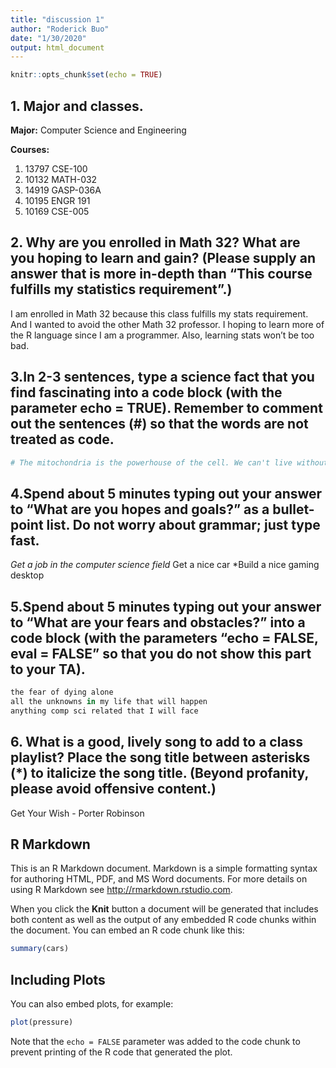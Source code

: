 ```yaml
---
title: "discussion 1"
author: "Roderick Buo"
date: "1/30/2020"
output: html_document
---
```


```r
knitr::opts_chunk$set(echo = TRUE)
```
## 1. Major and classes.

**Major:** Computer Science and Engineering

**Courses:** 

1. 13797 CSE-100
2. 10132 MATH-032
3. 14919 GASP-036A
4. 10195 ENGR 191
5. 10169 CSE-005

## 2. Why are you enrolled in Math 32? What are you hoping to learn and gain? (Please supply an answer that is more in-depth than "This course fulfills my statistics requirement".)

I am enrolled in Math 32 because this class fulfills my stats requirement. And I wanted to avoid the other Math 32 professor. I hoping to learn more of the R language since I am a programmer. Also, learning stats won't be too bad.

## 3.In 2-3 sentences, type a science fact that you find fascinating into a code block (with the parameter echo = TRUE). Remember to comment out the sentences (#) so that the words are not treated as code.

```r
# The mitochondria is the powerhouse of the cell. We can't live without it.
```

## 4.Spend about 5 minutes typing out your answer to "What are you hopes and goals?" as a bullet-point list.  Do not worry about grammar; just type fast.

*Get a job in the computer science field
*Get a nice car
*Build a nice gaming desktop

## 5.Spend about 5 minutes typing out your answer to "What are your fears and obstacles?" into a code block (with the parameters "echo = FALSE, eval = FALSE" so that you do not show this part to your TA).

```r
the fear of dying alone
all the unknowns in my life that will happen
anything comp sci related that I will face
```

## 6. What is a good, lively song to add to a class playlist?  Place the song title between asterisks (*) to italicize the song title.  (Beyond profanity, please avoid offensive content.)

Get Your Wish - Porter Robinson

## R Markdown

This is an R Markdown document. Markdown is a simple formatting syntax for authoring HTML, PDF, and MS Word documents. For more details on using R Markdown see <http://rmarkdown.rstudio.com>.

When you click the **Knit** button a document will be generated that includes both content as well as the output of any embedded R code chunks within the document. You can embed an R code chunk like this:

```r
summary(cars)
```

## Including Plots

You can also embed plots, for example:

```r
plot(pressure)
```

Note that the `echo = FALSE` parameter was added to the code chunk to prevent printing of the R code that generated the plot.
